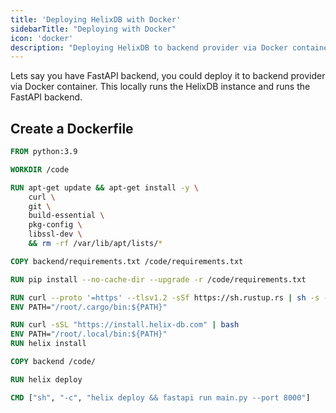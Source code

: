 ```yaml
---
title: 'Deploying HelixDB with Docker'
sidebarTitle: "Deploying with Docker"
icon: 'docker'
description: "Deploying HelixDB to backend provider via Docker container"
---
```


Lets say you have FastAPI backend, you could deploy it to backend provider via Docker container. 
This locally runs the HelixDB instance and runs the FastAPI backend.

## Create a Dockerfile

```dockerfile
FROM python:3.9

WORKDIR /code

RUN apt-get update && apt-get install -y \
    curl \
    git \
    build-essential \
    pkg-config \
    libssl-dev \
    && rm -rf /var/lib/apt/lists/*

COPY backend/requirements.txt /code/requirements.txt

RUN pip install --no-cache-dir --upgrade -r /code/requirements.txt

RUN curl --proto '=https' --tlsv1.2 -sSf https://sh.rustup.rs | sh -s -- -y
ENV PATH="/root/.cargo/bin:${PATH}"

RUN curl -sSL "https://install.helix-db.com" | bash
ENV PATH="/root/.local/bin:${PATH}"
RUN helix install

COPY backend /code/

RUN helix deploy

CMD ["sh", "-c", "helix deploy && fastapi run main.py --port 8000"]
```


